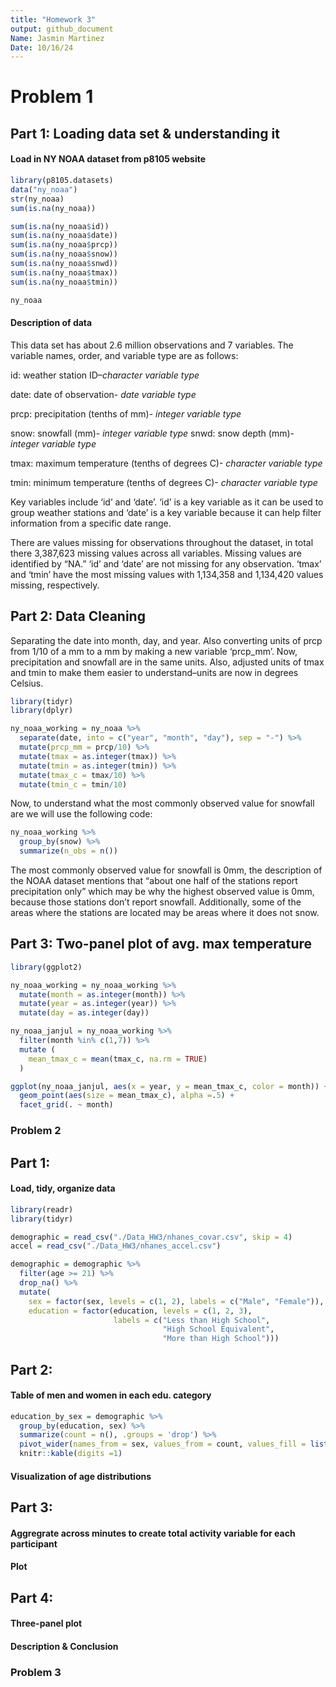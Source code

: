 ```yaml
---
title: "Homework 3"
output: github_document
Name: Jasmin Martinez
Date: 10/16/24
---
```

# **Problem 1**

## Part 1: Loading data set & understanding it
#### Load in NY NOAA dataset from p8105 website 
```r
library(p8105.datasets)
data("ny_noaa")
str(ny_noaa)
sum(is.na(ny_noaa))
```


```r
sum(is.na(ny_noaa$id))
sum(is.na(ny_noaa$date))
sum(is.na(ny_noaa$prcp))
sum(is.na(ny_noaa$snow))
sum(is.na(ny_noaa$snwd))
sum(is.na(ny_noaa$tmax))
sum(is.na(ny_noaa$tmin))
```

```r
ny_noaa
```
#### Description of data
This data set has about 2.6 million observations and 7 variables. The variable names, order, and variable type are as follows: 

id: weather station ID--*character variable type*

date: date of observation- *date variable type*

prcp: precipitation (tenths of mm)- *integer variable type*

snow: snowfall (mm)- *integer variable type*
snwd: snow depth (mm)- *integer variable type*

tmax: maximum temperature (tenths of degrees C)- *character variable type*

tmin: minimum temperature (tenths of degrees C)- *character variable type*

Key variables include 'id' and 'date'. 'id' is a key variable as it can be used to group weather stations and 'date' is a key variable because it can help filter information from a specific date range. 

There are values missing for observations throughout the dataset, in total there 3,387,623 missing values across all variables. Missing values are identified by "NA." 'id' and 'date' are not missing for any observation. 'tmax' and 'tmin' have the most missing values with 1,134,358 and 1,134,420 values missing, respectively. 

## Part 2: Data Cleaning
Separating the date into month, day, and year. Also converting units of prcp from 1/10 of a mm to a mm by making a new variable 'prcp_mm'. Now, precipitation and snowfall are in the same units. Also, adjusted units of tmax and tmin to make them easier to understand--units are now in degrees Celsius. 
```r
library(tidyr)
library(dplyr)

ny_noaa_working = ny_noaa %>% 
  separate(date, into = c("year", "month", "day"), sep = "-") %>% 
  mutate(prcp_mm = prcp/10) %>% 
  mutate(tmax = as.integer(tmax)) %>% 
  mutate(tmin = as.integer(tmin)) %>% 
  mutate(tmax_c = tmax/10) %>% 
  mutate(tmin_c = tmin/10)
```

Now, to understand what the most commonly observed value for snowfall are we will use the following code: 
```r
ny_noaa_working %>% 
  group_by(snow) %>% 
  summarize(n_obs = n())
```

The most commonly observed value for snowfall is 0mm, the description of the NOAA dataset mentions that "about one half of the stations report precipitation only" which may be why the highest observed value is 0mm, because those stations don't report snowfall. Additionally, some of the areas where the stations are located may be areas where it does not snow. 

## Part 3: Two-panel plot of avg. max temperature 

```r
library(ggplot2)

ny_noaa_working = ny_noaa_working %>% 
  mutate(month = as.integer(month)) %>% 
  mutate(year = as.integer(year)) %>% 
  mutate(day = as.integer(day))

ny_noaa_janjul = ny_noaa_working %>% 
  filter(month %in% c(1,7)) %>% 
  mutate (
    mean_tmax_c = mean(tmax_c, na.rm = TRUE)
  )

ggplot(ny_noaa_janjul, aes(x = year, y = mean_tmax_c, color = month)) + 
  geom_point(aes(size = mean_tmax_c), alpha =.5) +
  facet_grid(. ~ month)
```
### **Problem 2**
## Part 1: 
#### Load, tidy, organize data 
```r
library(readr)
library(tidyr)

demographic = read_csv("./Data_HW3/nhanes_covar.csv", skip = 4)
accel = read_csv("./Data_HW3/nhanes_accel.csv")

demographic = demographic %>% 
  filter(age >= 21) %>% 
  drop_na() %>% 
  mutate(
    sex = factor(sex, levels = c(1, 2), labels = c("Male", "Female")),
    education = factor(education, levels = c(1, 2, 3), 
                       labels = c("Less than High School", 
                                  "High School Equivalent", 
                                  "More than High School")))

```
## Part 2:
#### Table of men and women in each edu. category 
```r
education_by_sex = demographic %>%
  group_by(education, sex) %>%
  summarize(count = n(), .groups = 'drop') %>%
  pivot_wider(names_from = sex, values_from = count, values_fill = list(count = 0)) %>% 
  knitr::kable(digits =1)
```

#### Visualization of age distributions 

## Part 3: 
#### Aggregrate across minutes to create total activity variable for each participant 
#### Plot 

## Part 4: 
#### Three-panel plot 
#### Description & Conclusion 

### **Problem 3**
```r
```
